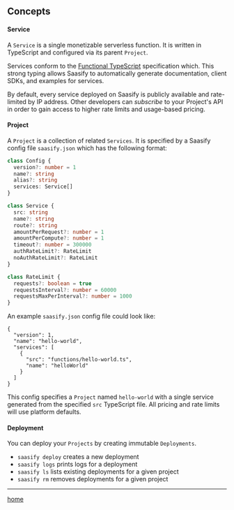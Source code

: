 
<Head>
  <title>Saasify Concepts</title>
</Head>

## Concepts

#### Service

A `Service` is a single monetizable serverless function. It is written in TypeScript and configured via its parent `Project`.

Services conform to the [Functional TypeScript](https://github.com/transitive-bullshit/functional-typescript) specification which. This strong typing allows Saasify to automatically generate documentation, client SDKs, and examples for services.

By default, every service deployed on Saasify is publicly available and rate-limited by IP address. Other developers can *subscribe* to your Project's API in order to gain access to higher rate limits and usage-based pricing.

#### Project

A `Project` is a collection of related `Services`. It is specified by a Saasify config file `saasify.json` which has the following format:

```ts
class Config {
  version?: number = 1
  name?: string
  alias?: string
  services: Service[]
}

class Service {
  src: string
  name?: string
  route?: string
  amountPerRequest?: number = 1
  amountPerCompute?: number = 1
  timeout?: number = 300000
  authRateLimit?: RateLimit
  noAuthRateLimit?: RateLimit
}

class RateLimit {
  requests?: boolean = true
  requestsInterval?: number = 60000
  requestsMaxPerInterval?: number = 1000
}
```

An example `saasify.json` config file could look like:

```
{
  "version": 1,
  "name": "hello-world",
  "services": [
    {
      "src": "functions/hello-world.ts",
      "name": "helloWorld"
    }
  ]
}
```

This config specifies a `Project` named `hello-world` with a single service generated from the specified `src` TypeScript file. All pricing and rate limits will use platform defaults.

#### Deployment

You can deploy your `Projects` by creating immutable `Deployments`.

- `saasify deploy` creates a new deployment
- `saasify logs` prints logs for a deployment
- `saasify ls` lists existing deployments for a given project
- `saasify rm` removes deployments for a given project

---

[home](/)
